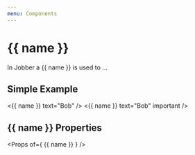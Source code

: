 ```yaml
---
menu: Components
---
```



# {{ name }}

<ComponentStatus stage="pre" responsive="no" accessible="no" />

In Jobber a {{ name }} is used to …

## Simple Example

<Playground>
  <{{ name }} text="Bob" />
</Playground>

<Playground>
  <{{ name }} text="Bob" important />
</Playground>

## {{ name }} Properties

<Props of={ {{ name }} } />
